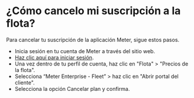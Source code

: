 # ¿Cómo cancelo mi suscripción a la flota?

Para cancelar tu suscripción de la aplicación Meter, sigue estos pasos.

* Inicia sesión en tu cuenta de Meter a través del sitio web.
* [Haz clic aquí para iniciar sesión](https://www.meterapp.co/ar/signin).
* Una vez dentro de tu perfil de cuenta, haz clic en "Flota" > "Precios de la flota".
* Selecciona  “Meter Enterprise - Fleet” > haz clic en "Abrir portal del cliente".
* Selecciona la opción Cancelar plan y confirma.
